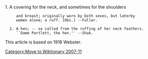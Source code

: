 [[Category:Move to Wiktionary 2007-11]]

1. A covering for the neck, and sometimes for the shoulders
      and breast; originally worn by both sexes, but laterby
      women alone; a ruff. [Obs.] --Fuller.

   2. A hen; -- so called from the ruffing of her neck feathers.
      ``Dame Partlett, the hen.'' --Shak.

This article is based on 1918 Webster.